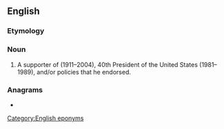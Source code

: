 ==English==

===Etymology===
{{suffix|Reagan|ite|lang=en}}

===Noun===
{{en-noun}}

# A supporter of {{w|Ronald Reagan}} (1911–2004), 40th President of the United States (1981–1989), and/or policies that he endorsed.

===Anagrams===
* {{anagrams|en|a=aaeeginrt|retainage}}

[[Category:English eponyms]]